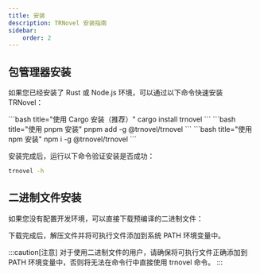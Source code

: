 ```yaml
---
title: 安装
description: TRNovel 安装指南
sidebar:
    order: 2
---
```



## 包管理器安装

如果您已经安装了 Rust 或 Node.js 环境，可以通过以下命令快速安装 TRNovel：

<Tabs>
    <TabItem value="cargo" label="cargo" icon="seti:rust">
        ```bash title="使用 Cargo 安装（推荐）"
        cargo install trnovel
        ```
    </TabItem>
    <TabItem value="pnpm" label="pnpm" icon="pnpm"> 
        ```bash title="使用 pnpm 安装"
        pnpm add -g @trnovel/trnovel
        ```
    </TabItem>
    <TabItem value="npm" label="npm" icon="seti:npm">
        ```bash title="使用 npm 安装"
        npm i -g @trnovel/trnovel
        ```
    </TabItem>
</Tabs>

安装完成后，运行以下命令验证安装是否成功：

```bash
trnovel -h
```

## 二进制文件安装

如果您没有配置开发环境，可以直接下载预编译的二进制文件：

<CardGrid>
    <DownloadCard title="Windows" type="astro" downloadLink="https://github.com/yexiyue/TRNovel/releases/download/v0.7.5/trnovel-v0.7.5-windows-x86_64.tar.gz" >
        <AstroIcon name="mdi:microsoft-windows" size="1.3rem" />
    </DownloadCard>
    <DownloadCard title="Macos(Apple)" downloadLink="https://github.com/yexiyue/TRNovel/releases/download/v0.7.5/trnovel-v0.7.5-macos-arm64.tar.gz" >
        <Icon name="apple" size="1.3rem" />
    </DownloadCard>
    <DownloadCard title="Linux" icon="linux" downloadLink="https://github.com/yexiyue/TRNovel/releases/download/v0.7.5/trnovel-v0.7.5-linux-x86_64.tar.gz" >
        <Icon name="linux" size="1.3rem" />
    </DownloadCard>
    <DownloadCard title="Macos(Inter)" icon="apple" downloadLink="https://github.com/yexiyue/TRNovel/releases/download/v0.7.5/trnovel-v0.7.5-macos-x86_64.tar.gz" >
        <Icon name="apple" size="1.3rem" />
    </DownloadCard>
</CardGrid>

下载完成后，解压文件并将可执行文件添加到系统 PATH 环境变量中。

:::caution[注意]
对于使用二进制文件的用户，请确保将可执行文件正确添加到 PATH 环境变量中，否则将无法在命令行中直接使用 trnovel 命令。
:::